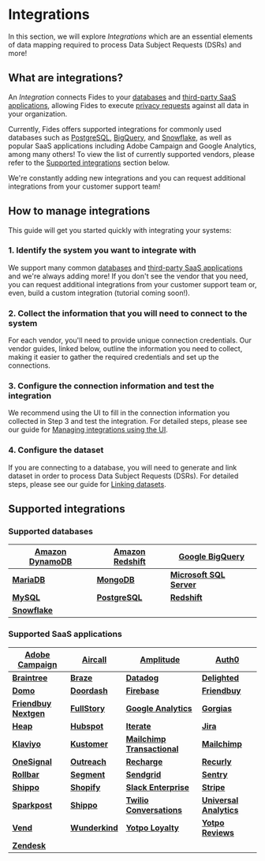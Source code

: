 
# Integrations

In this section, we will explore _Integrations_ which are an essential elements of data mapping required to process Data Subject Requests (DSRs) and more!

## What are integrations?

An _Integration_ connects Fides to your [databases](integrations/databases) and [third-party SaaS applications](integration./integrations/saas-integrations), allowing Fides to execute [privacy requests](privacy-requests) against all data in your organization.

Currently, Fides offers supported integrations for commonly used databases such as [PostgreSQL](integrations/databases/postgresql), [BigQuery](integrations/databases/bigquery), and [Snowflake](integrations/databases/snowflake), as well as popular SaaS applications including Adobe Campaign and Google Analytics, among many others! To view the list of currently supported vendors, please refer to the [Supported integrations](#supported_integrations) section below.

We're constantly adding new integrations and you can request additional integrations from your customer support team!

## How to manage integrations

This guide will get you started quickly with integrating your systems:

### 1. Identify the system you want to integrate with

We support many common [databases](./integrations/databases) and [third-party SaaS applications](./integration./integrations/saas-integrations) and we're always adding more!
If you don't see the vendor that you need, you can request additional integrations from your customer support team or, even, build a custom integration (tutorial coming soon!).

### 2. Collect the information that you will need to connect to the system

For each vendor, you'll need to provide unique connection credentials. Our vendor guides, linked below, outline the information you need to collect, making it easier to gather the required credentials and set up the connections.

### 3. Configure the connection information and test the integration

We recommend using the UI to fill in the connection information you collected in Step 3 and test the integration. For detailed steps, please see our guide for [Managing integrations using the UI](integrations/manage-integrations).

### 4. Configure the dataset

If you are connecting to a database, you will need to generate and link dataset in order to process Data Subject Requests (DSRs). For detailed steps, please see our guide for [Linking datasets](/user-guides/datasets/link-datasets).

## Supported integrations

### Supported databases

| [**Amazon DynamoDB**](/user-guides/integrations/databases/dynamodb) | [**Amazon Redshift**](/user-guides/integrations/databases/redshift) | [**Google BigQuery**](/user-guides/integrations/databases/bigquery)   |
| ------------------------------------------------------------------- | ------------------------------------------------------------------- | --------------------------------------------------------------------- |
| [**MariaDB**](/user-guides/integrations/databases/mariadb)          | [**MongoDB**](/user-guides/integrations/databases/mongodb)          | [**Microsoft SQL Server**](/user-guides/integrations/databases/mssql) |
| [**MySQL**](/user-guides/integrations/databases/mysql)              | [**PostgreSQL**](/user-guides/integrations/databases/postgresql)    | [**Redshift**](/user-guides/integrations/databases/redshift)          |
| [**Snowflake**](/user-guides/integrations/databases/snowflake)      |

### Supported SaaS applications

| **[Adobe Campaign](/user-guides/integrations/saas-integrations/adobe-campaign)**       | **[Aircall](/user-guides/integrations/saas-integrations/aircall)**       | **[Amplitude](/user-guides/integrations/saas-integrations/amplitude)**                             | **[Auth0](/user-guides/integrations/saas-integrations/auth0)**                             |
| -------------------------------------------------------------------------------------- | ------------------------------------------------------------------------ | -------------------------------------------------------------------------------------------------- | ------------------------------------------------------------------------------------------ |
| **[Braintree](/user-guides/integrations/saas-integrations/braintree)**                 | **[Braze](/user-guides/integrations/saas-integrations/braze)**           | **[Datadog](/user-guides/integrations/saas-integrations/datadog)**                                 | **[Delighted](/user-guides/integrations/saas-integrations/delighted)**                     |
| **[Domo](/user-guides/integrations/saas-integrations/domo)**                           | **[Doordash](/user-guides/integrations/saas-integrations/doordash)**     | **[Firebase](/user-guides/integrations/saas-integrations/firebase)**                               | **[Friendbuy](/user-guides/integrations/saas-integrations/friendbuy)**                     |
| **[Friendbuy Nextgen](/user-guides/integrations/saas-integrations/friendbuy-nextgen)** | **[FullStory](/user-guides/integrations/saas-integrations/fullstory)**   | **[Google Analytics](/user-guides/integrations/saas-integrations/google-analytics)**               | **[Gorgias](/user-guides/integrations/saas-integrations/gorgias)**                         |
| **[Heap](/user-guides/integrations/saas-integrations/heap)**                           | **[Hubspot](/user-guides/integrations/saas-integrations/hubspot)**       | **[Iterate](/user-guides/integrations/saas-integrations/iterate)**                                 | **[Jira](/user-guides/integrations/saas-integrations/jira)**                               |
| **[Klaviyo](/user-guides/integrations/saas-integrations/klaviyo)**                     | **[Kustomer](/user-guides/integrations/saas-integrations/kustomer)**     | **[Mailchimp Transactional](/user-guides/integrations/saas-integrations/mailchimp-transactional)** | **[Mailchimp](/user-guides/integrations/saas-integrations/mailchimp)**                     |
| **[OneSignal](/user-guides/integrations/saas-integrations/onesignal)**                 | **[Outreach](/user-guides/integrations/saas-integrations/outreach)**     | **[Recharge](/user-guides/integrations/saas-integrations/recharge)**                               | **[Recurly](/user-guides/integrations/saas-integrations/recurly)**                         |
| **[Rollbar](/user-guides/integrations/saas-integrations/rollbar)**                     | **[Segment](/user-guides/integrations/saas-integrations/segment)**       | **[Sendgrid](/user-guides/integrations/saas-integrations/sendgrid)**                               | **[Sentry](/user-guides/integrations/saas-integrations/sentry)**                           |
| **[Shippo](/user-guides/integrations/saas-integrations/shippo)**                       | **[Shopify](/user-guides/integrations/saas-integrations/shopify)**       | **[Slack Enterprise](/user-guides/integrations/saas-integrations/slack-enterprise)**               | **[Stripe](/user-guides/integrations/saas-integrations/stripe)**                           |
| **[Sparkpost](/user-guides/integrations/saas-integrations/shippo)**                    | **[Shippo](/user-guides/integrations/saas-integrations/shippo)**         | **[Twilio Conversations](/user-guides/integrations/saas-integrations/twilio-conversations)**       | **[Universal Analytics](/user-guides/integrations/saas-integrations/universal-analytics)** |
| **[Vend](/user-guides/integrations/saas-integrations/vend)**                           | **[Wunderkind](/user-guides/integrations/saas-integrations/wunderkind)** | **[Yotpo Loyalty](/user-guides/integrations/saas-integrations/yotpo-loyalty)**                     | **[Yotpo Reviews](/user-guides/integrations/saas-integrations/yotpo-reviews)**             |
| **[Zendesk](/user-guides/integrations/saas-integrations/zendesk)**                     |
